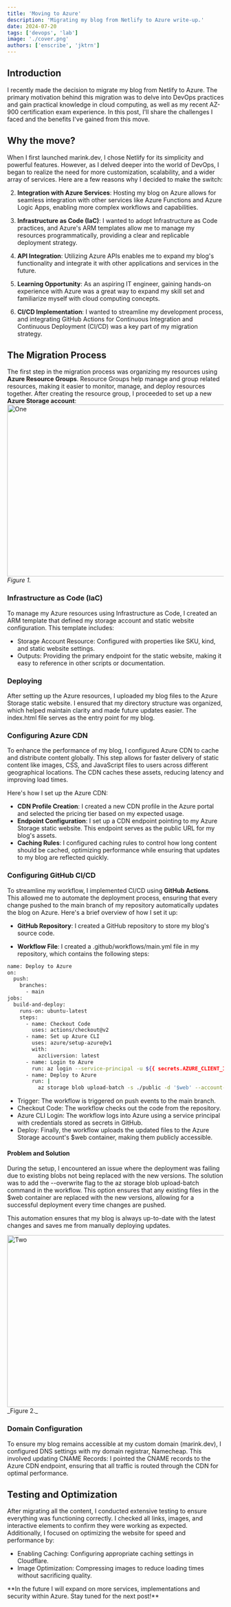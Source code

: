 ```yaml
---
title: 'Moving to Azure'
description: 'Migrating my blog from Netlify to Azure write-up.'
date: 2024-07-20
tags: ['devops', 'lab']
image: './cover.png'
authors: ['enscribe', 'jktrn']
---
```




## Introduction
I recently made the decision to migrate my blog from Netlify to Azure. The primary motivation behind this migration was to delve into DevOps practices and gain practical knowledge in cloud computing, as well as my recent AZ-900 certification exam experience. In this post, I'll share the challenges I faced and the benefits I've gained from this move.

## Why the move?

When I first launched marink.dev, I chose Netlify for its simplicity and powerful features. However, as I delved deeper into the world of DevOps, I began to realize the need for more customization, scalability, and a wider array of services. Here are a few reasons why I decided to make the switch:

2. **Integration with Azure Services**: Hosting my blog on Azure allows for seamless integration with other services like Azure Functions and Azure Logic Apps, enabling more complex workflows and capabilities.

3. **Infrastructure as Code (IaC)**: I wanted to adopt Infrastructure as Code practices, and Azure's ARM templates allow me to manage my resources programmatically, providing a clear and replicable deployment strategy.

5. **API Integration**: Utilizing Azure APIs enables me to expand my blog's functionality and integrate it with other applications and services in the future.

6. **Learning Opportunity**: As an aspiring IT engineer, gaining hands-on experience with Azure was a great way to expand my skill set and familiarize myself with cloud computing concepts.

7. **CI/CD Implementation**: I wanted to streamline my development process, and integrating GitHub Actions for Continuous Integration and Continuous Deployment (CI/CD) was a key part of my migration strategy.

## The Migration Process
The first step in the migration process was organizing my resources using **Azure Resource Groups**. Resource Groups help manage and group related resources, making it easier to monitor, manage, and deploy resources together. 
After creating the resource group, I proceeded to set up a new **Azure Storage account**: 
<Image src={TwoImg} width="600" height="400" alt="One" />
_Figure 1._

### Infrastructure as Code (IaC)
To manage my Azure resources using Infrastructure as Code, I created an ARM template that defined my storage account and static website configuration. This template includes:

- Storage Account Resource: Configured with properties like SKU, kind, and static website settings.
- Outputs: Providing the primary endpoint for the static website, making it easy to reference in other scripts or documentation.

### Deploying
After setting up the Azure resources, I uploaded my blog files to the Azure Storage static website.
I ensured that my directory structure was organized, which helped maintain clarity and made future updates easier. The index.html file serves as the entry point for my blog.

### Configuring Azure CDN
To enhance the performance of my blog, I configured Azure CDN to cache and distribute content globally. This step allows for faster delivery of static content like images, CSS, and JavaScript files to users across different geographical locations. The CDN caches these assets, reducing latency and improving load times.

Here's how I set up the Azure CDN:

- **CDN Profile Creation**: I created a new CDN profile in the Azure portal and selected the pricing tier based on my expected usage.
- **Endpoint Configuration**: I set up a CDN endpoint pointing to my Azure Storage static website. This endpoint serves as the public URL for my blog's assets.
- **Caching Rules**: I configured caching rules to control how long content should be cached, optimizing performance while ensuring that updates to my blog are reflected quickly.

### Configuring GitHub CI/CD
To streamline my workflow, I implemented CI/CD using **GitHub Actions**. This allowed me to automate the deployment process, ensuring that every change pushed to the main branch of my repository automatically updates the blog on Azure. Here's a brief overview of how I set it up:

- **GitHub Repository**: I created a GitHub repository to store my blog's source code.

- **Workflow File**: I created a .github/workflows/main.yml file in my repository, which contains the following steps:

```bash title="main.yml"
name: Deploy to Azure
on:
  push:
    branches:
      - main
jobs:
  build-and-deploy:
    runs-on: ubuntu-latest
    steps:
      - name: Checkout Code
        uses: actions/checkout@v2
      - name: Set up Azure CLI
        uses: azure/setup-azure@v1
        with:
          azcliversion: latest
      - name: Login to Azure
        run: az login --service-principal -u ${{ secrets.AZURE_CLIENT_ID }} -p ${{ secrets.AZURE_CLIENT_SECRET }} --tenant ${{ secrets.AZURE_TENANT_ID }}
      - name: Deploy to Azure
        run: |
          az storage blob upload-batch -s ./public -d '$web' --account-name azureblog --overwrite

```
- Trigger: The workflow is triggered on push events to the main branch.
- Checkout Code: The workflow checks out the code from the repository.
- Azure CLI Login: The workflow logs into Azure using a service principal with credentials stored as secrets in GitHub.
- Deploy: Finally, the workflow uploads the updated files to the Azure Storage account's $web container, making them publicly accessible.

#### Problem and Solution
During the setup, I encountered an issue where the deployment was failing due to existing blobs not being replaced with the new versions. The solution was to add the --overwrite flag to the az storage blob upload-batch command in the workflow. This option ensures that any existing files in the $web container are replaced with the new versions, allowing for a successful deployment every time changes are pushed.

This automation ensures that my blog is always up-to-date with the latest changes and saves me from manually deploying updates.

<Image src={OneImg} width="600" height="400" alt="Two" />
_Figure 2._

### Domain Configuration
To ensure my blog remains accessible at my custom domain (marink.dev), I configured DNS settings with my domain registrar, Namecheap. This involved
updating CNAME Records: I pointed the CNAME records to the Azure CDN endpoint, ensuring that all traffic is routed through the CDN for optimal performance.

## Testing and Optimization
After migrating all the content, I conducted extensive testing to ensure everything was functioning correctly. I checked all links, images, and interactive elements to confirm they were working as expected. Additionally, I focused on optimizing the website for speed and performance by:

- Enabling Caching: Configuring appropriate caching settings in Cloudflare.
- Image Optimization: Compressing images to reduce loading times without sacrificing quality.

<Callout variant="note">
**In the future I will expand on more services, implementations and security within Azure. Stay tuned for the next post!**
</Callout>